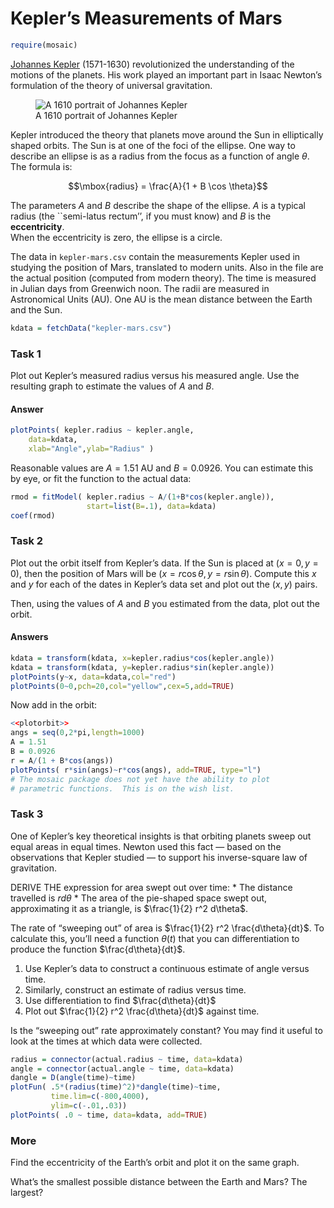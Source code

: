Kepler's Measurements of Mars
=================

```r
require(mosaic)
```

[Johannes Kepler](http://en.wikipedia.org/wiki/Johannes_Kepler) (1571-1630) revolutionized the understanding of the motions of the planets.  His work played an important part in Isaac Newton's formulation of the theory of universal gravitation.

![A 1610 portrait of Johannes Kepler](http://upload.wikimedia.org/wikipedia/commons/thumb/d/d4/Johannes_Kepler_1610.jpg/220px-Johannes_Kepler_1610.jpg)

Kepler introduced the theory that planets move around the Sun in elliptically shaped orbits.  The Sun is at one of the foci of the ellipse.  One way to describe an ellipse is as a radius from the focus as a function of angle $\theta$.  The formula is: 

$$\mbox{radius} = \frac{A}{1 + B \cos \theta}$$

The parameters $A$ and $B$ describe the shape of the ellipse.  $A$ is a typical radius (the ``semi-latus rectum'', if you must know) and $B$ is the **eccentricity**.  
When the eccentricity is zero, the ellipse is a circle.

The data in `kepler-mars.csv` contain the measurements Kepler used
in studying the position of Mars, translated to modern units.  Also in the file are the actual position (computed from modern theory).  The time is measured in Julian days from Greenwich noon.   The radii are measured in Astronomical Units (AU).  One AU is the mean distance between the Earth and the Sun.

```r
kdata = fetchData("kepler-mars.csv")
```

### Task 1

Plot out Kepler's measured radius versus his measured angle.  Use the resulting graph to estimate the values of $A$ and $B$.  


#### Answer

```r
plotPoints( kepler.radius ~ kepler.angle, 
    data=kdata, 
    xlab="Angle",ylab="Radius" )
``` 
  
Reasonable values are $A=1.51$ AU and $B=0.0926$. You can estimate this by eye, or fit the function to the actual data:
```r
rmod = fitModel( kepler.radius ~ A/(1+B*cos(kepler.angle)), 
                 start=list(B=.1), data=kdata)
coef(rmod)
```

### Task 2

Plot out the orbit itself from Kepler's data.  If the Sun is placed at $(x=0, y=0)$, then the position of Mars will be $(x = r \cos \theta, y = r \sin \theta )$.  Compute this $x$ and $y$ for each of the dates in Kepler's data set and plot out the $(x,y)$ pairs.  
  
Then, using the values of $A$ and $B$ you estimated from the data,
plot out the orbit.
  
#### Answers

```r
kdata = transform(kdata, x=kepler.radius*cos(kepler.angle))
kdata = transform(kdata, y=kepler.radius*sin(kepler.angle))
plotPoints(y~x, data=kdata,col="red")
plotPoints(0~0,pch=20,col="yellow",cex=5,add=TRUE)
```

Now add in the orbit:
```r
<<plotorbit>>
angs = seq(0,2*pi,length=1000)
A = 1.51
B = 0.0926
r = A/(1 + B*cos(angs))
plotPoints( r*sin(angs)~r*cos(angs), add=TRUE, type="l")
# The mosaic package does not yet have the ability to plot
# parametric functions.  This is on the wish list.
```

### Task 3

One of Kepler's key theoretical insights is that orbiting planets
sweep out equal areas in equal times.  Newton used this fact --- based
on the observations that Kepler studied --- to support his
inverse-square law of gravitation.

DERIVE THE expression for area swept out over time: 
* The distance travelled is $r d\theta$
* The area of the pie-shaped space swept out, approximating it as a triangle, is $\frac{1}{2} r^2 d\theta$.


The rate of "sweeping out" of area is $\frac{1}{2} r^2 \frac{d\theta}{dt}$. To calculate this, you'll need a function $\theta(t)$ that you can differentiation to produce the function $\frac{d\theta}{dt}$.

1. Use Kepler's data to construct a continuous estimate of angle versus time.
2. Similarly, construct an estimate of radius versus time.
3. Use differentiation to find $\frac{d\theta}{dt}$
4. Plot out $\frac{1}{2} r^2 \frac{d\theta}{dt}$ against time.

Is the "sweeping out" rate approximately constant? You may find it useful to look at the times at which data were collected.

```r
radius = connector(actual.radius ~ time, data=kdata)
angle = connector(actual.angle ~ time, data=kdata)
dangle = D(angle(time)~time)
plotFun( .5*(radius(time)^2)*dangle(time)~time, 
         time.lim=c(-800,4000),
         ylim=c(-.01,.03))
plotPoints( .0 ~ time, data=kdata, add=TRUE)
```

### More

Find the eccentricity of the Earth's orbit and plot it on the same graph.

What's the smallest possible distance between the Earth and Mars?  The largest?


